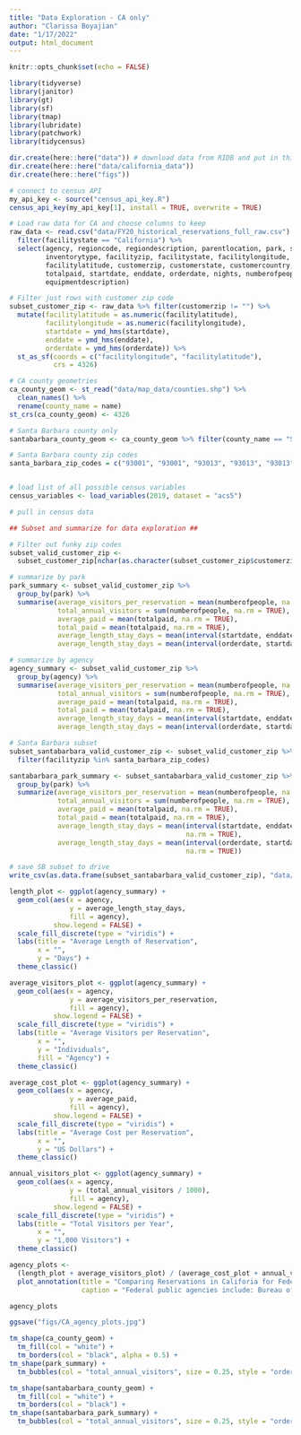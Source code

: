 ```yaml
---
title: "Data Exploration - CA only"
author: "Clarissa Boyajian"
date: "1/17/2022"
output: html_document
---
```


```r

knitr::opts_chunk$set(echo = FALSE)

library(tidyverse)
library(janitor)
library(gt)
library(sf)
library(tmap)
library(lubridate)
library(patchwork)
library(tidycensus)

dir.create(here::here("data")) # download data from RIDB and put in this file
dir.create(here::here("data/california_data"))
dir.create(here::here("figs"))

# connect to census API
my_api_key <- source("census_api_key.R")
census_api_key(my_api_key[1], install = TRUE, overwrite = TRUE)
```

```r
# Load raw data for CA and choose columns to keep
raw_data <- read.csv("data/FY20_historical_reservations_full_raw.csv") %>% 
  filter(facilitystate == "California") %>% 
  select(agency, regioncode, regiondescription, parentlocation, park, sitetype, usetype, 
         inventorytype, facilityzip, facilitystate, facilitylongitude, 
         facilitylatitude, customerzip, customerstate, customercountry, 
         totalpaid, startdate, enddate, orderdate, nights, numberofpeople, 
         equipmentdescription)

# Filter just rows with customer zip code
subset_customer_zip <- raw_data %>% filter(customerzip != "") %>% 
  mutate(facilitylatitude = as.numeric(facilitylatitude),
         facilitylongitude = as.numeric(facilitylongitude),
         startdate = ymd_hms(startdate),
         enddate = ymd_hms(enddate),
         orderdate = ymd_hms(orderdate)) %>% 
  st_as_sf(coords = c("facilitylongitude", "facilitylatitude"),
           crs = 4326)
```

```r
# CA county geometries
ca_county_geom <- st_read("data/map_data/counties.shp") %>% 
  clean_names() %>% 
  rename(county_name = name)
st_crs(ca_county_geom) <- 4326

# Santa Barbara county only
santabarbara_county_geom <- ca_county_geom %>% filter(county_name == "Santa Barbara")

# Santa Barbara county zip codes
santa_barbara_zip_codes = c("93001", "93001", "93013", "93013", "93013", "93067", "93101", "93103", "93103", "93103", "93105", "93105", "93108", "93108", "93108", "93108", "93109", "93110", "93111", "93117", "93117", "93117", "93117", "93252", "93252", "93254", "93254", "93427", "93429", "93434", "93436", "93436", "93436", "93436", "93437", "93440", "93441", "93454", "93454", "93454", "93455", "93455", "93455", "93455", "93458", "93460", "93463", "93463", "93463", "93463", "93463")


# load list of all possible census variables
census_variables <- load_variables(2019, dataset = "acs5")

# pull in census data
```

```r
## Subset and summarize for data exploration ##

# Filter out funky zip codes
subset_valid_customer_zip <- 
  subset_customer_zip[nchar(as.character(subset_customer_zip$customerzip)) == 5, ]

# summarize by park
park_summary <- subset_valid_customer_zip %>% 
  group_by(park) %>% 
  summarise(average_visitors_per_reservation = mean(numberofpeople, na.rm = TRUE),
            total_annual_visitors = sum(numberofpeople, na.rm = TRUE),
            average_paid = mean(totalpaid, na.rm = TRUE),
            total_paid = mean(totalpaid, na.rm = TRUE),
            average_length_stay_days = mean(interval(startdate, enddate) / 60 / 60 / 24, na.rm = TRUE),
            average_length_stay_days = mean(interval(orderdate, startdate) / 60 / 60 / 24, na.rm = TRUE))

# summarize by agency
agency_summary <- subset_valid_customer_zip %>% 
  group_by(agency) %>% 
  summarise(average_visitors_per_reservation = mean(numberofpeople, na.rm = TRUE),
            total_annual_visitors = sum(numberofpeople, na.rm = TRUE),
            average_paid = mean(totalpaid, na.rm = TRUE),
            total_paid = mean(totalpaid, na.rm = TRUE),
            average_length_stay_days = mean(interval(startdate, enddate) / 60 / 60 / 24, na.rm = TRUE),
            average_length_stay_days = mean(interval(orderdate, startdate) / 60 / 60 / 24, na.rm = TRUE))

# Santa Barbara subset
subset_santabarbara_valid_customer_zip <- subset_valid_customer_zip %>% 
  filter(facilityzip %in% santa_barbara_zip_codes)

santabarbara_park_summary <- subset_santabarbara_valid_customer_zip %>% 
  group_by(park) %>% 
  summarize(average_visitors_per_reservation = mean(numberofpeople, na.rm = TRUE),
            total_annual_visitors = sum(numberofpeople, na.rm = TRUE),
            average_paid = mean(totalpaid, na.rm = TRUE),
            total_paid = mean(totalpaid, na.rm = TRUE),
            average_length_stay_days = mean(interval(startdate, enddate) / 60 / 60 / 24, 
                                            na.rm = TRUE),
            average_length_stay_days = mean(interval(orderdate, startdate) / 60 / 60 / 24, 
                                            na.rm = TRUE))
```

```r
# save SB subset to drive
write_csv(as.data.frame(subset_santabarbara_valid_customer_zip), "data/santa_barbara_subset_valid_customer_zip.csv")
```


```r
length_plot <- ggplot(agency_summary) +
  geom_col(aes(x = agency, 
               y = average_length_stay_days, 
               fill = agency),
           show.legend = FALSE) +
  scale_fill_discrete(type = "viridis") +
  labs(title = "Average Length of Reservation",
       x = "",
       y = "Days") +
  theme_classic()

average_visitors_plot <- ggplot(agency_summary) +
  geom_col(aes(x = agency, 
               y = average_visitors_per_reservation, 
               fill = agency),
           show.legend = FALSE) +
  scale_fill_discrete(type = "viridis") +
  labs(title = "Average Visitors per Reservation",
       x = "",
       y = "Individuals",
       fill = "Agency") +
  theme_classic()

average_cost_plot <- ggplot(agency_summary) +
  geom_col(aes(x = agency, 
               y = average_paid, 
               fill = agency),
           show.legend = FALSE) +
  scale_fill_discrete(type = "viridis") +
  labs(title = "Average Cost per Reservation",
       x = "",
       y = "US Dollars") +
  theme_classic()

annual_visitors_plot <- ggplot(agency_summary) +
  geom_col(aes(x = agency, 
               y = (total_annual_visitors / 1000), 
               fill = agency),
           show.legend = FALSE) +
  scale_fill_discrete(type = "viridis") +
  labs(title = "Total Visitors per Year",
       x = "",
       y = "1,000 Visitors") +
  theme_classic()

agency_plots <- 
  (length_plot + average_visitors_plot) / (average_cost_plot + annual_visitors_plot) + 
  plot_annotation(title = "Comparing Reservations in Califoria for Federal Public Lands in 2020",
                  caption = "Federal public agencies include: Bureau of Land Management (BLM), Bureau of Reclamation (BOR), \nNational Park Service (NPS), US Army Corps of Engineers (USACEO, and US Forest Service (USFS.")

agency_plots
```

```r
ggsave("figs/CA_agency_plots.jpg")
```



```r
tm_shape(ca_county_geom) + 
  tm_fill(col = "white") +
  tm_borders(col = "black", alpha = 0.5) +
tm_shape(park_summary) + 
  tm_bubbles(col = "total_annual_visitors", size = 0.25, style = "order")
```

```r
tm_shape(santabarbara_county_geom) + 
  tm_fill(col = "white") +
  tm_borders(col = "black") +
tm_shape(santabarbara_park_summary) + 
  tm_bubbles(col = "total_annual_visitors", size = 0.25, style = "order")
```





